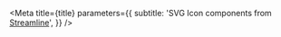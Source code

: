 

<Meta
  title={title}
  parameters={{
    subtitle:
      'SVG Icon components from [Streamline](https://streamlineicons.com/)',
  }}
/>

<TableOfContents />
